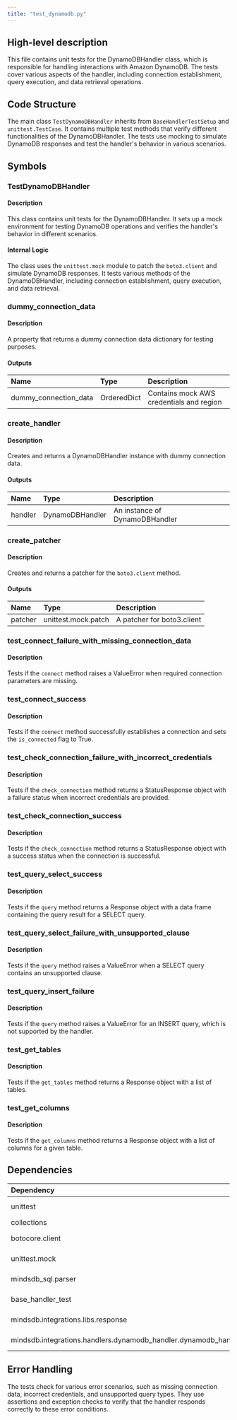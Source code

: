 ```yaml
---
title: "test_dynamodb.py"
---
```


## High-level description
This file contains unit tests for the DynamoDBHandler class, which is responsible for handling interactions with Amazon DynamoDB. The tests cover various aspects of the handler, including connection establishment, query execution, and data retrieval operations.

## Code Structure
The main class `TestDynamoDBHandler` inherits from `BaseHandlerTestSetup` and `unittest.TestCase`. It contains multiple test methods that verify different functionalities of the DynamoDBHandler. The tests use mocking to simulate DynamoDB responses and test the handler's behavior in various scenarios.

## Symbols

### TestDynamoDBHandler
#### Description
This class contains unit tests for the DynamoDBHandler. It sets up a mock environment for testing DynamoDB operations and verifies the handler's behavior in different scenarios.

#### Internal Logic
The class uses the `unittest.mock` module to patch the `boto3.client` and simulate DynamoDB responses. It tests various methods of the DynamoDBHandler, including connection establishment, query execution, and data retrieval.

### dummy_connection_data
#### Description
A property that returns a dummy connection data dictionary for testing purposes.

#### Outputs
| Name | Type | Description |
|:-----|:-----|:------------|
| dummy_connection_data | OrderedDict | Contains mock AWS credentials and region |

### create_handler
#### Description
Creates and returns a DynamoDBHandler instance with dummy connection data.

#### Outputs
| Name | Type | Description |
|:-----|:-----|:------------|
| handler | DynamoDBHandler | An instance of DynamoDBHandler |

### create_patcher
#### Description
Creates and returns a patcher for the `boto3.client` method.

#### Outputs
| Name | Type | Description |
|:-----|:-----|:------------|
| patcher | unittest.mock.patch | A patcher for boto3.client |

### test_connect_failure_with_missing_connection_data
#### Description
Tests if the `connect` method raises a ValueError when required connection parameters are missing.

### test_connect_success
#### Description
Tests if the `connect` method successfully establishes a connection and sets the `is_connected` flag to True.

### test_check_connection_failure_with_incorrect_credentials
#### Description
Tests if the `check_connection` method returns a StatusResponse object with a failure status when incorrect credentials are provided.

### test_check_connection_success
#### Description
Tests if the `check_connection` method returns a StatusResponse object with a success status when the connection is successful.

### test_query_select_success
#### Description
Tests if the `query` method returns a Response object with a data frame containing the query result for a SELECT query.

### test_query_select_failure_with_unsupported_clause
#### Description
Tests if the `query` method raises a ValueError when a SELECT query contains an unsupported clause.

### test_query_insert_failure
#### Description
Tests if the `query` method raises a ValueError for an INSERT query, which is not supported by the handler.

### test_get_tables
#### Description
Tests if the `get_tables` method returns a Response object with a list of tables.

### test_get_columns
#### Description
Tests if the `get_columns` method returns a Response object with a list of columns for a given table.

## Dependencies
| Dependency | Purpose |
|:-----------|:--------|
| unittest | Provides testing framework |
| collections | Used for OrderedDict |
| botocore.client | Used for ClientError exception |
| unittest.mock | Used for mocking and patching |
| mindsdb_sql.parser | Used for parsing SQL queries |
| base_handler_test | Provides BaseHandlerTestSetup |
| mindsdb.integrations.libs.response | Provides response classes |
| mindsdb.integrations.handlers.dynamodb_handler.dynamodb_handler | Provides DynamoDBHandler |

## Error Handling
The tests check for various error scenarios, such as missing connection data, incorrect credentials, and unsupported query types. They use assertions and exception checks to verify that the handler responds correctly to these error conditions.